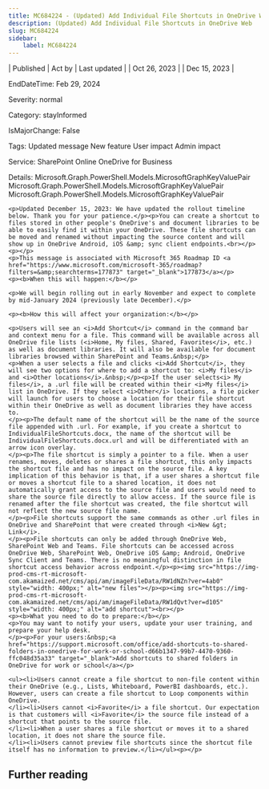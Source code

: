 ```yaml
---
title: MC684224 - (Updated) Add Individual File Shortcuts in OneDrive Web
description: (Updated) Add Individual File Shortcuts in OneDrive Web
slug: MC684224
sidebar:
    label: MC684224
---
```



| Published | Act by | Last updated |
| Oct 26, 2023 |  | Dec 15, 2023 |

EndDateTime: Feb 29, 2024

Severity: normal

Category: stayInformed

IsMajorChange: False

Tags: Updated message New feature User impact Admin impact

Service: SharePoint Online OneDrive for Business

Details: Microsoft.Graph.PowerShell.Models.MicrosoftGraphKeyValuePair Microsoft.Graph.PowerShell.Models.MicrosoftGraphKeyValuePair Microsoft.Graph.PowerShell.Models.MicrosoftGraphKeyValuePair

```
<p>Updated December 15, 2023: We have updated the rollout timeline below. Thank you for your patience.</p><p>You can create a shortcut to files stored in other people's OneDrive's and document libraries to be able to easily find it within your OneDrive. These file shortcuts can be moved and renamed without impacting the source content and will show up in OneDrive Android, iOS &amp; sync client endpoints.<br></p><p></p>
<p>This message is associated with Microsoft 365 Roadmap ID <a href="https://www.microsoft.com/microsoft-365/roadmap?filters=&amp;searchterms=177873" target="_blank">177873</a></p>
<p><b>When this will happen:</b></p>

<p>We will begin rolling out in early November and expect to complete by mid-January 2024 (previously late December).</p>

<p><b>How this will affect your organization:</b></p>

<p>Users will see an <i>Add Shortcut</i> command in the command bar and context menu for a file. This command will be available across all OneDrive file lists (<i>Home, My files, Shared, Favorites</i>, etc.) as well as document libraries. It will also be available for document libraries browsed within SharePoint and Teams.&nbsp;</p>
<p>When a user selects a file and clicks <i>Add Shortcut</i>, they will see two options for where to add a shortcut to: <i>My files</i> and <i>Other locations</i>.&nbsp;</p><p>If the user selects<i> My files</i>, a .url file will be created within their <i>My files</i> list in OneDrive. If they select <i>Other</i> locations, a file picker will launch for users to choose a location for their file shortcut within their OneDrive as well as document libraries they have access to. 
</p><p>The default name of the shortcut will be the name of the source file appended with .url. For example, if you create a shortcut to IndividualFileShortcuts.docx, the name of the shortcut will be IndividualFileShortcuts.docx.url and will be differentiated with an arrow icon overlay. 
</p><p>The file shortcut is simply a pointer to a file. When a user renames, moves, deletes or shares a file shortcut, this only impacts the shortcut file and has no impact on the source file. A key implication of this behavior is that, if a user shares a shortcut file or moves a shortcut file to a shared location, it does not automatically grant access to the source file and users would need to share the source file directly to allow access. If the source file is renamed after the file shortcut was created, the file shortcut will not reflect the new source file name.
</p><p>File shortcuts support the same commands as other .url files in OneDrive and SharePoint that were created through <i>New &gt; Link</i>. 
</p><p>File shortcuts can only be added through OneDrive Web, SharePoint Web and Teams. File shortcuts can be accessed across OneDrive Web, SharePoint Web, OneDrive iOS &amp; Android, OneDrive Sync Client and Teams. There is no meaningful distinction in file shortcut access behavior across endpoint.</p><p><img src="https://img-prod-cms-rt-microsoft-com.akamaized.net/cms/api/am/imageFileData/RW1dNZn?ver=4ab0" style="width: 400px;" alt="new files"></p><p><img src="https://img-prod-cms-rt-microsoft-com.akamaized.net/cms/api/am/imageFileData/RW1dQvt?ver=d105" style="width: 400px;" alt="add shortcut"><br></p>
<p><b>What you need to do to prepare:</b></p>
<p>You may want to notify your users, update your user training, and prepare your help desk. 
</p><p>For your users:&nbsp;<a href="https://support.microsoft.com/office/add-shortcuts-to-shared-folders-in-onedrive-for-work-or-school-d66b1347-99b7-4470-9360-ffc048d35a33" target="_blank">Add shortcuts to shared folders in OneDrive for work or school</a></p>

<ul><li>Users cannot create a file shortcut to non-file content within their OneDrive (e.g., Lists, Whiteboard, PowerBI dashboards, etc.). However, users can create a file shortcut to Loop components within OneDrive. 
</li><li>Users cannot <i>Favorite</i> a file shortcut. Our expectation is that customers will <i>Favorite</i> the source file instead of a shortcut that points to the source file. 
</li><li>When a user shares a file shortcut or moves it to a shared location, it does not share the source file. 
</li><li>Users cannot preview file shortcuts since the shortcut file itself has no information to preview.</li></ul><p></p>
```

## Further reading
